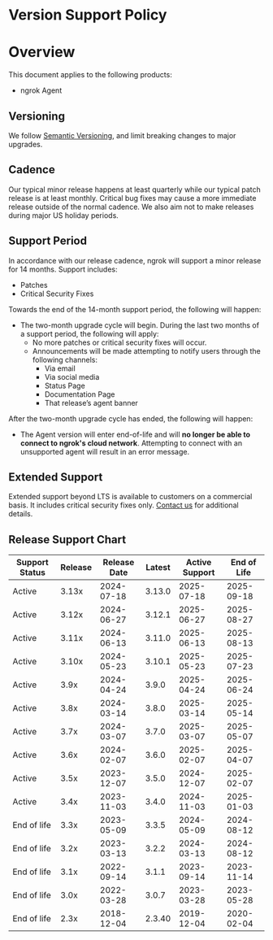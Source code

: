 # Version Support Policy

# Overview

This document applies to the following products:

- ngrok Agent

## Versioning

We follow [Semantic Versioning](https://semver.org/), and limit breaking changes to major upgrades.

## Cadence

Our typical minor release happens at least quarterly while our typical patch release is at least monthly. Critical bug fixes may cause a more immediate release outside of the normal cadence. We also aim not to make releases during major US holiday periods.

## Support Period

In accordance with our release cadence, ngrok will support a minor release for 14 months. Support includes:

- Patches
- Critical Security Fixes

Towards the end of the 14-month support period, the following will happen:

- The two-month upgrade cycle will begin. During the last two months of a support period, the following will apply:
  - No more patches or critical security fixes will occur.
  - Announcements will be made attempting to notify users through the following channels:
    - Via email
    - Via social media
    - Status Page
    - Documentation Page
    - That release’s agent banner

After the two-month upgrade cycle has ended, the following will happen:

- The Agent version will enter end-of-life and will **no longer be able to connect to ngrok's cloud network**. Attempting to connect with an unsupported agent will result in an error message.

## Extended Support

Extended support beyond LTS is available to customers on a commercial basis. It includes critical security fixes only. [Contact us](mailto:support@ngrok.com?subject=Extended%20Support%20Inquiry) for additional details.

## Release Support Chart

| Support Status | Release | Release Date | Latest | Active Support | End of Life |
| -------------- | ------- | ------------ | ------ | -------------- | ----------- |
| Active         | 3.13x   | 2024-07-18   | 3.13.0 | 2025-07-18     | 2025-09-18  |
| Active         | 3.12x   | 2024-06-27   | 3.12.1 | 2025-06-27     | 2025-08-27  |
| Active         | 3.11x   | 2024-06-13   | 3.11.0 | 2025-06-13     | 2025-08-13  |
| Active         | 3.10x   | 2024-05-23   | 3.10.1 | 2025-05-23     | 2025-07-23  |
| Active         | 3.9x    | 2024-04-24   | 3.9.0  | 2025-04-24     | 2025-06-24  |
| Active         | 3.8x    | 2024-03-14   | 3.8.0  | 2025-03-14     | 2025-05-14  |
| Active         | 3.7x    | 2024-03-07   | 3.7.0  | 2025-03-07     | 2025-05-07  |
| Active         | 3.6x    | 2024-02-07   | 3.6.0  | 2025-02-07     | 2025-04-07  |
| Active         | 3.5x    | 2023-12-07   | 3.5.0  | 2024-12-07     | 2025-02-07  |
| Active         | 3.4x    | 2023-11-03   | 3.4.0  | 2024-11-03     | 2025-01-03  |
| End of life    | 3.3x    | 2023-05-09   | 3.3.5  | 2024-05-09     | 2024-08-12  |
| End of life    | 3.2x    | 2023-03-13   | 3.2.2  | 2024-03-13     | 2024-08-12  |
| End of life    | 3.1x    | 2022-09-14   | 3.1.1  | 2023-09-14     | 2023-11-14  |
| End of life    | 3.0x    | 2022-03-28   | 3.0.7  | 2023-03-28     | 2023-05-28  |
| End of life    | 2.3x    | 2018-12-04   | 2.3.40 | 2019-12-04     | 2020-02-04  |
